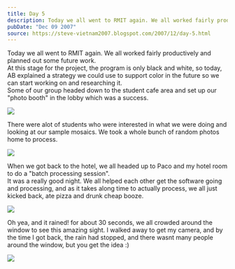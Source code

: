 ```yaml
---
title: Day 5
description: Today we all went to RMIT again. We all worked fairly productively and planned out some future work. At this stage for the project, the prog...
pubDate: "Dec 09 2007"
source: https://steve-vietnam2007.blogspot.com/2007/12/day-5.html
---
```



Today we all went to RMIT again. We all worked fairly productively and planned out some future work.  
At this stage for the project, the program is only black and white, so today, AB explained a strategy we could use to support color in the future so we can start working on and researching it.  
Some of our group headed down to the student cafe area and set up our "photo booth" in the lobby which was a success.

<Img originalAspectRatio src="2007-vietnam-cambodia/segpgy07g6v96sxdw0hx.jpg" />

There were alot of students who were interested in what we were doing and looking at our sample mosaics. We took a whole bunch of random photos home to process.

<Img originalAspectRatio src="2007-vietnam-cambodia/guzod9of0gvrrxrfzccw.jpg" />

When we got back to the hotel, we all headed up to Paco and my hotel room to do a "batch processing session".  
It was a really good night. We all helped each other get the software going and processing, and as it takes along time to actually process, we all just kicked back, ate pizza and drunk cheap booze.

<Img originalAspectRatio src="2007-vietnam-cambodia/ld4rjm2q9hwwm4n02nsq.jpg" />

Oh yea, and it rained! for about 30 seconds, we all crowded around the window to see this amazing sight. I walked away to get my camera, and by the time I got back, the rain had stopped, and there wasnt many people around the window, but you get the idea :)

<Img originalAspectRatio src="2007-vietnam-cambodia/snbff8qgriwuqawtyr7v.jpg" />
